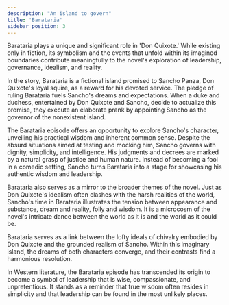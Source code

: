 ```yaml
---
description: "An island to govern"
title: 'Barataria'
sidebar_position: 3
---
```


Barataria plays a unique and significant role in 'Don Quixote.' While existing only in fiction, its symbolism and the events that unfold within its imagined boundaries 
contribute meaningfully to the novel's exploration of leadership, governance, idealism, and reality.

In the story, Barataria is a fictional island promised to Sancho Panza, Don Quixote's loyal squire, as a reward for his devoted service. The pledge of ruling Barataria fuels Sancho's dreams and expectations. When a duke and duchess, entertained by Don Quixote and Sancho, decide to actualize this promise, they execute an elaborate prank by appointing Sancho as the governor of the nonexistent island.

The Barataria episode offers an opportunity to explore Sancho's character, unveiling his practical wisdom and inherent common sense. Despite the absurd situations aimed at testing and mocking him, Sancho governs with dignity, simplicity, and intelligence. His judgments and decrees are marked by a natural grasp of justice and human nature. Instead of becoming a fool in a comedic setting, Sancho turns Barataria into a stage for showcasing his authentic wisdom and leadership.

Barataria also serves as a mirror to the broader themes of the novel. Just as Don Quixote's idealism often clashes with the harsh realities of the world, Sancho's time in Barataria illustrates the tension between appearance and substance, dream and reality, folly and wisdom. It is a microcosm of the novel's intricate dance between the world as it is and the world as it could be.

Barataria serves as a link between the lofty ideals of chivalry embodied by Don Quixote and the grounded realism of Sancho. Within this imaginary island, the dreams of both characters converge, and their contrasts find a harmonious resolution.

In Western literature, the Barataria episode has transcended its origin to become a symbol of leadership that is wise, compassionate, and unpretentious. It stands as a reminder that true wisdom often resides in simplicity and that leadership can be found in the most unlikely places.
